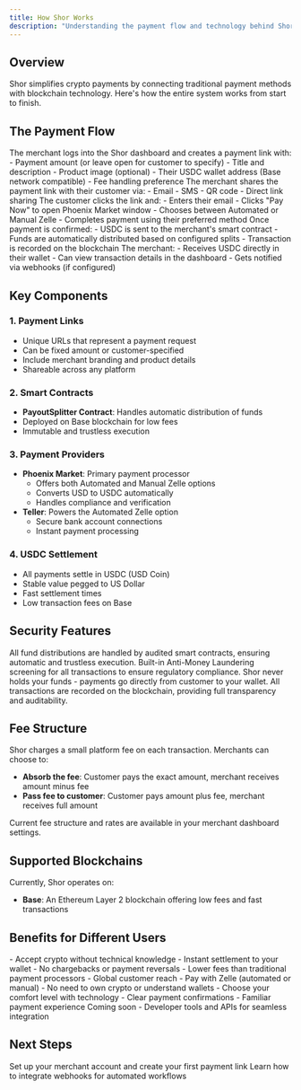 ```yaml
---
title: How Shor Works
description: "Understanding the payment flow and technology behind Shor"
---
```


## Overview

Shor simplifies crypto payments by connecting traditional payment methods with blockchain technology. Here's how the entire system works from start to finish.

## The Payment Flow

<Steps>
  <Step title="Merchant Creates Payment Link">
    The merchant logs into the Shor dashboard and creates a payment link with:
    - Payment amount (or leave open for customer to specify)
    - Title and description
    - Product image (optional)
    - Their USDC wallet address (Base network compatible)
    - Fee handling preference

  </Step>
  
  <Step title="Customer Receives Link">
    The merchant shares the payment link with their customer via:
    - Email
    - SMS
    - QR code
    - Direct link sharing
  </Step>
  
  <Step title="Customer Makes Payment">
    The customer clicks the link and:
    - Enters their email  
    - Clicks "Pay Now" to open Phoenix Market window
    - Chooses between Automated or Manual Zelle
    - Completes payment using their preferred method
  </Step>
  
  <Step title="Smart Contract Distribution">
    Once payment is confirmed:
    - USDC is sent to the merchant's smart contract
    - Funds are automatically distributed based on configured splits
    - Transaction is recorded on the blockchain
  </Step>
  
  <Step title="Merchant Receives Funds">
    The merchant:
    - Receives USDC directly in their wallet
    - Can view transaction details in the dashboard
    - Gets notified via webhooks (if configured)
  </Step>
</Steps>

## Key Components

### 1. Payment Links
- Unique URLs that represent a payment request
- Can be fixed amount or customer-specified
- Include merchant branding and product details
- Shareable across any platform

### 2. Smart Contracts
- **PayoutSplitter Contract**: Handles automatic distribution of funds
- Deployed on Base blockchain for low fees
- Immutable and trustless execution

### 3. Payment Providers
- **Phoenix Market**: Primary payment processor
  - Offers both Automated and Manual Zelle options
  - Converts USD to USDC automatically
  - Handles compliance and verification
- **Teller**: Powers the Automated Zelle option
  - Secure bank account connections
  - Instant payment processing

### 4. USDC Settlement
- All payments settle in USDC (USD Coin)
- Stable value pegged to US Dollar
- Fast settlement times
- Low transaction fees on Base

## Security Features

<CardGroup cols={2}>
  <Card title="Smart Contract Security" icon="shield-check">
    All fund distributions are handled by audited smart contracts, ensuring automatic and trustless execution.
  </Card>
  <Card title="AML Compliance" icon="user-shield">
    Built-in Anti-Money Laundering screening for all transactions to ensure regulatory compliance.
  </Card>
  <Card title="Non-Custodial" icon="key">
    Shor never holds your funds - payments go directly from customer to your wallet.
  </Card>
  <Card title="On-Chain Transparency" icon="link">
    All transactions are recorded on the blockchain, providing full transparency and auditability.
  </Card>
</CardGroup>

## Fee Structure

Shor charges a small platform fee on each transaction. Merchants can choose to:

- **Absorb the fee**: Customer pays the exact amount, merchant receives amount minus fee
- **Pass fee to customer**: Customer pays amount plus fee, merchant receives full amount

<Note>
Current fee structure and rates are available in your merchant dashboard settings.
</Note>

## Supported Blockchains

Currently, Shor operates on:
- **Base**: An Ethereum Layer 2 blockchain offering low fees and fast transactions

## Benefits for Different Users

<Tabs>
  <Tab title="For Merchants">
    - Accept crypto without technical knowledge
    - Instant settlement to your wallet
    - No chargebacks or payment reversals
    - Lower fees than traditional payment processors
    - Global customer reach
  </Tab>
  <Tab title="For Customers">
    - Pay with Zelle (automated or manual)
    - No need to own crypto or understand wallets
    - Choose your comfort level with technology
    - Clear payment confirmations
    - Familiar payment experience
  </Tab>
  <Tab title="For Developers">
    Coming soon - Developer tools and APIs for seamless integration
  </Tab>
</Tabs>

## Next Steps

<CardGroup cols={2}>
  <Card
    title="Start Accepting Payments"
    icon="rocket"
    href="/merchant/getting-started"
  >
    Set up your merchant account and create your first payment link
  </Card>
  <Card
    title="View Webhook Integration"
    icon="webhook"
    href="/merchant/webhooks"
  >
    Learn how to integrate webhooks for automated workflows
  </Card>
</CardGroup>